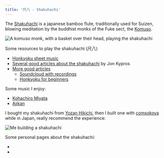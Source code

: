 ```yaml
---
title: '尺八 - Shakuhachi'
---
```



The [Shakuhachi](https://en.wikipedia.org/wiki/Shakuhachi) is a japanese bamboo flute,
traditionally used for Suizen, blowing meditation by the buddhist monks of the Fuke sect,
the [Komuso](https://en.wikipedia.org/wiki/Komus%C5%8D).

<img src={k.src} alt="A komuso monk, with a basket over their head, playing the shakuhachi" />

Some resources to play the shakuhachi (尺八)

* [Honkyoku sheet music](https://sound.jp/mujuan/music.html)
* [Several good articles about the shakuhachi](https://flutedojo.com/shakuhachi-guides) by Jon Kypros
* [More good articles](https://hijirishakuhachi.com/)
   * [Soundcloud with recordings](https://soundcloud.com/lnflutes/sets/honkyoku)
   * [Honkyoku for beginners](https://hijirishakuhachi.com/2020/10/28/honkyoku-for-beginners/)

Some music I enjoy:
* [Kohachiro Miyata](https://www.youtube.com/watch?v=miUKO5g0ONk)
* [Ajikan](https://www.youtube.com/watch?v=8N_exgJCZ7Q)

I bought my shakuhachi from [Yozan Hikichi](http://yozan-hikichi.shop/), then I built one
with [comsokoya](https://www.instagram.com/comsokoya/) while in Japan, really recommend the experience:

<img src={sb.src} alt="Me building a shakuhachi" />

Some personal pages about the shakuhachi:
* <L name='shakuhachi-notation' from='shakuhachi' />
* <L name='shakuhachi-practice' from='shakuhachi' />
